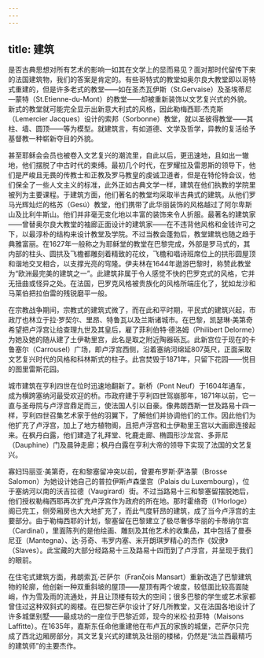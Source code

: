 ```yaml
---
---
---
```

title: 建筑
---




是否古典思想对所有艺术的影响一如其在文学上的显而易见？面对那时代留传下来的法国建筑物，我们的答案是肯定的。有些哥特式的教堂如奥尔良大教堂即以哥特式重建的，但是许多老式的教堂——如在圣杰瓦伊斯（St.Gervaise）及圣埃蒂尼—蒙特（St.Etienne-du-Mont）的教堂——却被重新装饰以文艺复兴式的外貌。新式的教堂就可能完全显示出新意大利式的风格，因此勒梅西耶·杰克斯（Lemercier Jacques）设计的索邦（Sorbonne）教堂，就以圣彼得教堂——其柱、墙、圆顶——等为模型。就建筑言，有如道德、文学及哲学，异教的复活给予基督教一种崭新夺目的外貌。

甚至耶稣会会员也被卷入文艺复兴的潮流里，自此以后，更迅速地，且如出一辙地，他们摆脱了中古时代的束缚。最初几个时代，在罗耀拉及雷恩斯的领导下，他们是严峻且无畏的传教士和正教及罗马教皇的虔诚卫道者，但是在特伦特会议，他们保全了一些人文主义的标准，此外正如古典文学一样，建筑在他们执教的学院里被列为主要课程。于建筑方面，他们著名的教堂均采取半古典式的建筑。从他们罗马光辉灿烂的格苏（Gesú）教堂，他们携带了此华丽装饰的风格越过了阿尔卑斯山及比利牛斯山。他们并非毫无变化地以丰富的装饰来令人折服。最著名的建筑家——曾替奥尔良大教堂的袖廊正面设计的建筑家——在不违背他风格和金钱许可之下，以最淳朴的结构来设计教堂及学院。不过当教会蓬勃后，教堂建筑也随之趋于典雅富丽。在1627年一般称之为耶稣堂的教堂在巴黎完成，外部是罗马式的，其内部的柱头、圆拱及飞檐都雕刻着精致的花纹，飞檐和唱诗班席位上的拱形圆屋顶和谐地交叉相合，以支撑光亮的穹隆。伊夫林在1644年遨游巴黎时，称赞此教堂为“欧洲最完美的建筑之一”。此建筑非属于令人感觉不快的巴罗克式的风格，它并无扭曲或怪异之处。在法国，巴罗克风格被贵族化的风格所端庄化了，犹如龙沙和马莱伯把拉伯雷的残锐磨平一般。

在宗教战争期间，宗教式的建筑式微了，而在此和平时期，平民式的建筑兴起，市政厅也林立于拉·罗契尔、里昂、特鲁瓦以及兰斯诸城市。在巴黎，凯瑟琳·美第奇希望把卢浮宫让给查理九世及其皇后，雇了菲利伯特·德洛姆（Philibert Delorme）为她及她的随从建了土伊勒里宫，此名是取之附近陶器砾瓦。此新宫位于现在的卡鲁塞尔（Carrousel）广场，即卢浮宫西侧，沿着塞纳河绵延807英尺，正面采取文艺复兴时代的风格和科林斯式的柱子。此宫焚毁于1871年，只留下花园——悦目的图里雷斯花园。

城市建筑在亨利四世在位时迅速地翻新了。新桥（Pont Neuf）于1604年通车，成为横跨塞纳河最受欢迎的桥。市政府建于亨利四世驾崩那年，1871年以前，它一直与圣母院与卢浮宫鼎足而三，使法国人引以自豪。像弗朗西斯一世及路易十四一样，亨利四世召集艺术家于他的羽翼下，了解他们并协调他们的工作。因此他们为他扩充了卢浮宫，加上了地方植物阁，且把卢浮宫和土伊勒里王宫以大画廊连接起来。在枫丹白露，他们建造了礼拜堂、牝鹿走廊、椭圆形沙龙宫、多菲尼（Dauphine）门及晨钟走廊；枫丹白露在亨利大帝的领导下实现了法国的文艺复兴。

寡妇玛丽亚·美第奇，在和黎塞留冲突以前，曾要布罗斯·萨洛蒙（Brosse Salomon）为她设计她自己的普拉伊斯卢森堡宫（Palais du Luxembourg），位于塞纳河以南的沃吉拉德（Vaugirard）街。不过当路易十三和黎塞留摆脱她后，他们授权勒梅西耶再次扩充卢浮宫作为政府的所在地。那时霍络奇（I’Horloge）阁已完工，侧旁厢房也大大地扩充了，而此气度轩昂的建筑，成了当今卢浮宫的主要部分。由于勒梅西耶的计划，黎塞留在巴黎建立了极尽奢侈华丽的卡蒂纳尔宫（Cardinal），里面陈列的是他绘画、雕刻及其他艺术的收集品，其中包括了曼泰尼亚（Mantegna）、达·芬奇、韦罗内塞、米开朗琪罗精心的杰作《奴隶》（Slaves）。此宝藏的大部分经路易十三及路易十四而到了卢浮宫，并呈现于我们的眼前。

在住宅式建筑方面，弗朗索瓦·芒萨尔（Franζois Mansart）重新改造了巴黎建筑物的轮廓，他创新一种双重斜坡的屋顶——屋顶有两个坡度，较低面比较高面陡峭，作为雪及雨的流通处，并且让顶楼有较大的空间；很多巴黎的学生或艺术家都曾住过这种双斜式的阁楼。在巴黎芒萨尔设计了好几所教堂，又在法国各地设计了许多城堡别墅——最成功的一座位于巴黎近郊，现今的米松·拉菲特（Maisons Laffitte）。在1635年，嘉斯东任命他重建他在布卢瓦的家族的城堡，芒萨尔只完成了西北边厢房部分，其文艺复兴式的建筑及壮丽的楼梯，仍然是“法兰西最精巧的建筑师”的主要杰作。